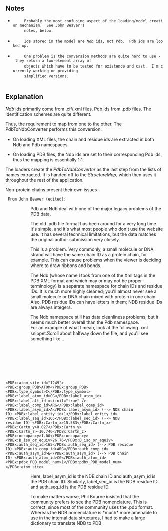 ==Notes==
  <ul class="preface">
    <li>
      Probably the most confusing aspect of the loading/model creation mechanism.  See John Beaver's
      notes, below.
    </li>
    <li>
      Ids stored in the model are <em>Ndb</em> ids, not Pdb.  Pdb ids are looked up.
    </li>
    <li>
      One problem is the conversion methods are quite hard to use - they return a two-element array of
      objects which have to be tested for existence and cast.  I'm currently working on providing
      simplified versions.
    </li>
  </ul>
==Explanation==  

''Ndb'' ids primarily come from .cif/.xml files, Pdb ids from .pdb files.  The identification schemes are quite different.
  
Thus, the requirement to map from one to the other.  The PdbToNdbConverter performs this conversion.
  

*On loading XML files, the chain and residue ids are extracted in both Ndb and Pdb namespaces.

*On loading PDB files, the Ndb ids are set to their corresponding Pdb ids, thus the mapping is essentially 1:1.


The loaders create the ''PdbToNdbConverter'' as the last step from the lists of names extracted.  It is handed off to the ''StructureMap'', which then uses it throughout the rest of the application.

Non-protein chains present their own issues - 
  
  From John Beaver (edited):

::Pdb and Ndb deal with one of the major legacy problems of the PDB data.

::The old .pdb file format has been around for a very long time. It's simple, and it's what most people who don't use the website use. It has several technical limitations, but the data matches the original author submission very closely.

::This is a problem. Very commonly, a small molecule or DNA strand will have the same chain ID as a protein chain, for example. This can cause problems when the viewer is deciding where to draw ribbons and bonds.

::The Ndb (whose name I took from one of the Xml tags in the PDB XML format and which may or may not be proper terminology) is a separate namespace for chain IDs and residue IDs. It is much more highly cleaned; you'll almost never see a small molecule or DNA chain mixed with protein in one chain. Also, PDB residue IDs can have letters in them; NDB residue IDs are always integers.


::The Ndb namespace still has data cleanliness problems, but it seems much better overall than the Pdb namespace.
::For an example of what I mean, look at the following .xml snippet.Scroll about halfway down the file, and you'll see something like...

::<code>
&lt;PDBx:atom_site id="1249"&gt;
&lt;PDBx:group_PDB&gt;ATOM&lt;/PDBx:group_PDB&gt;
&lt;PDBx:type_symbol&gt;C&lt;/PDBx:type_symbol&gt;
&lt;PDBx:label_atom_id&gt;CG&lt;/PDBx:label_atom_id&gt;
&lt;PDBx:label_alt_id xsi:nil="true" /&gt;
&lt;PDBx:label_comp_id&gt;ARG&lt;/PDBx:label_comp_id&gt;
&lt;PDBx:label_asym_id&gt;A&lt;/PDBx:label_asym_id&gt;             (--&gt; NDB chain ID)
&lt;PDBx:label_entity_id&gt;1&lt;/PDBx:label_entity_id&gt;
&lt;PDBx:label_seq_id&gt;165&lt;/PDBx:label_seq_id&gt;             (--&gt; NDB residue ID)
&lt;PDBx:Cartn_x&gt;15.583&lt;/PDBx:Cartn_x&gt;
&lt;PDBx:Cartn_y&gt;0.027&lt;/PDBx:Cartn_y&gt;
&lt;PDBx:Cartn_z&gt;-10.746&lt;/PDBx:Cartn_z&gt;
&lt;PDBx:occupancy&gt;1.00&lt;/PDBx:occupancy&gt;
&lt;PDBx:B_iso_or_equiv&gt;26.76&lt;/PDBx:B_iso_or_equiv&gt;
&lt;PDBx:auth_seq_id&gt;165&lt;/PDBx:auth_seq_id&gt;               (--&gt; PDB residue ID)
&lt;PDBx:auth_comp_id&gt;ARG&lt;/PDBx:auth_comp_id&gt;
&lt;PDBx:auth_asym_id&gt;E&lt;/PDBx:auth_asym_id&gt;               (--&gt; PDB chain ID)
&lt;PDBx:auth_atom_id&gt;CG&lt;/PDBx:auth_atom_id&gt;
&lt;PDBx:pdbx_PDB_model_num&gt;1&lt;/PDBx:pdbx_PDB_model_num&gt;
&lt;/PDBx:atom_site&gt;
</code>

::Here, label_asym_id is the NDB chain ID and auth_asym_id is the PDB chain ID. Similarly, label_seq_id is the NDB residue ID and auth_seq_id is the PDB residue ID.

::To make matters worse, Phil Bourne insisted that the community prefers to see the PDB nomenclature. This is correct, since most of the community uses the .pdb format. Whereas the NDB nomenclature is *much* more amenable to use in the internal data structures, I had to make a large dictionary to translate NDB to PDB
